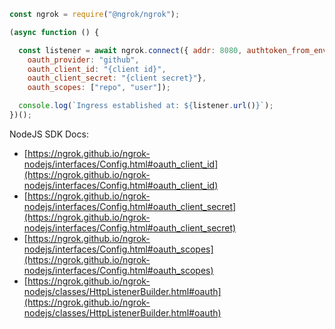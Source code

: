 ```jsx
const ngrok = require("@ngrok/ngrok");

(async function () {

  const listener = await ngrok.connect({ addr: 8080, authtoken_from_env: true,
    oauth_provider: "github",
    oauth_client_id: "{client id}",
    oauth_client_secret: "{client secret}"},
    oauth_scopes: ["repo", "user"]);

  console.log(`Ingress established at: ${listener.url()}`);
})();
```

NodeJS SDK Docs:

- [https://ngrok.github.io/ngrok-nodejs/interfaces/Config.html#oauth_client_id](https://ngrok.github.io/ngrok-nodejs/interfaces/Config.html#oauth_client_id)
- [https://ngrok.github.io/ngrok-nodejs/interfaces/Config.html#oauth_client_secret](https://ngrok.github.io/ngrok-nodejs/interfaces/Config.html#oauth_client_secret)
- [https://ngrok.github.io/ngrok-nodejs/interfaces/Config.html#oauth_scopes](https://ngrok.github.io/ngrok-nodejs/interfaces/Config.html#oauth_scopes)
- [https://ngrok.github.io/ngrok-nodejs/classes/HttpListenerBuilder.html#oauth](https://ngrok.github.io/ngrok-nodejs/classes/HttpListenerBuilder.html#oauth)
